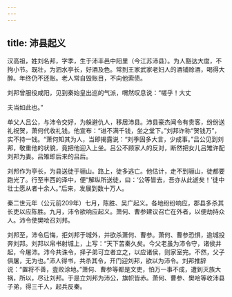 ```yaml
---
---
---
```

title: 沛县起义
---



汉高祖，姓刘名邦，字季，生于沛丰邑中阳里（今江苏沛县）。为人豁达大度，不拘小节。既壮，为泗水亭长，好酒及色。常到王家武家老妇人的酒铺赊酒，喝得大醉。年终仍不还账。老人常自毁账目，不向他索债。

刘邦曾服役咸阳，见到秦始皇出巡的气派，喟然叹息说：“嗟乎！大丈

夫当如此也。”

单父人吕公，与沛令交好，为躲避仇人，移居沛县。沛县豪杰闻令有贵客，纷纷送礼祝贺，萧何代收礼钱。他宣布：“进不满千钱，坐之堂下。”刘邦诈称“贺钱万”，实不持一钱。“萧何知其为人，当即揭露说：“刘季固多大言，少成事。”吕公见到刘邦，敬重他的状貌，竟把他迎入上坐。吕公不顾家人的反对，断然把女儿吕雉许配刘邦为妻。吕雉即后来的吕后。

刘邦作为亭长，为县送徒于骊山。路上，徒多逃亡。他估计，走不到骊山，徒都要跑光了。行至丰西的泽中，便“解纵所送徒，曰：‘公等皆去，吾亦从此逝矣！’徒中壮士愿从者十余人。”后来，发展到数十万人。

秦二世元年（公元前209年）七月，陈胜、吴广起义。各地纷纷响应，郡县多杀其长吏以应陈胜。九月，沛令欲响应起义。萧何、曹参建议召亡在外者，以便劫持众人。沛令使樊哙召刘邦。

刘邦至，沛令后悔，拒刘邦于城外，并欲杀萧何、曹参。萧何、曹参恐惧，逾城投奔刘邦。刘邦以帛书射城上，上写：“天下苦秦久矣。今父老虽为沛令守，诸侯并起，今屠沛。沛今共诛令，择子弟可立者立之，以应诸侯，则家室完。不然，父子俱屠，无为也。”沛人得书，共杀其令，开门迎刘邦，欲以为沛令。刘邦推辞说：“置将不善，壹败涂地。”萧何、曹参等都是文吏，怕万一事不成，遭到灭族大祸，所以，尽让刘邦。于是立刘邦为沛公，旗帜皆赤。萧何、曹参、樊哙等收沛县子弟，得三千人，起兵反秦。